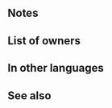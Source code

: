 {{Weapon Infobox
|tagid=SID_高貴な燭台
|image=wep_lc081
|weaponType=Lance
|might=10
|range=1
|effect=At start of combat, if unit's HP ≥ 50%, grants Atk/Def+5 during combat, and also, if foe can make a follow-up attack, reduces damage from foe's first attack by 50%.
|cost=200
|exclusive=0
|statModifiers=0,10,0,0,0
|required=Steel Lance
|next=Courtly Candle+
|promotionRarity=5
|promotionTier=1
|intID=2208
|sort=85000
|value=11
|timingID=1
|abilityID=230
|limit1ID=42
|properties=
}}
==Notes==
{{Combat boosts}}{{DamagePercentageReduction}}
==List of owners==
{{Skill Hero List}}
==In other languages==
{{OtherLanguages
|english=Courtly Candle
|japanese=高貴な燭台
|german=Edle Kerze
|spanishEU=Candil áulico
|spanishLA=Candil real
|french=Bougie raffinée
|italian=Candela cortese
|chineseTW=高貴的燭台
|portuguese=Vela de cortejo
}}
==See also==
{{See also skills|cond=Description LIKE '%if foe can make a follow-up attack, reduces damage from foe_s first attack%'|columns=3}}
{{Weapons Navbox}}